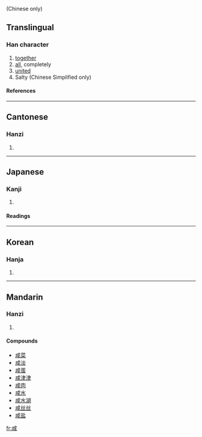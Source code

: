 {{see|鹹}} (Chinese only)

==Translingual==
===Han character===
{{Han char|rn=30|rad=口|as=06|sn=9|four=5320<sub>0</sub>|canj=戈竹一口 (IHMR)}}
# [[together]]
# [[all]], completely
# [[united]]
# Salty (Chinese Simplified only)
====References====
{{Han ref|kx=0187.190|dkj=03563|dj=0406.190|hdz=21404.020|uh=54B8|ud=21688|bh=AB77|bd=43895}}
----
==Cantonese==
===Hanzi===
{{yue-hanzi|jyut=|y=haam4}}
# {{defn|Cantonese}}
----
==Japanese==
===Kanji===
{{ja-kanji|grade=|rs=口06}}
# {{defn|Japanese}} 
====Readings====
{{ja-readings|on=[[かん]] (kan), [[げん]] (gen)|kun=[[みな]] (mina)}}
----
==Korean==
===Hanja===
{{ko-hanja|hangeul=함|rv=ham|mr=ham}}
# {{defn|Korean}}
----
==Mandarin==
===Hanzi===
{{cmn-hanzi|tra=鹹|pin=[[xián]] (xian2)|wg=hsien<sup>2</sup>}}
# {{defn|Mandarin}}

====Compounds====
*[[咸菜]]
*[[咸淡]]
*[[咸蛋]]
*[[咸津津]]
*[[咸肉]]
*[[咸水]]
*[[咸水湖]]
*[[咸丝丝]]
*[[咸盐]]

[[fr:咸]]